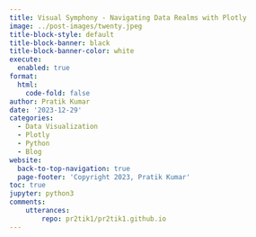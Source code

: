 ```yaml
---
title: Visual Symphony - Navigating Data Realms with Plotly 
image: ../post-images/twenty.jpeg
title-block-style: default
title-block-banner: black
title-block-banner-color: white
execute:
  enabled: true
format:
  html:
    code-fold: false
author: Pratik Kumar
date: '2023-12-29'
categories:
  - Data Visualization
  - Plotly
  - Python
  - Blog
website:
  back-to-top-navigation: true
  page-footer: 'Copyright 2023, Pratik Kumar'
toc: true
jupyter: python3
comments: 
    utterances:
        repo: pr2tik1/pr2tik1.github.io
---
```


